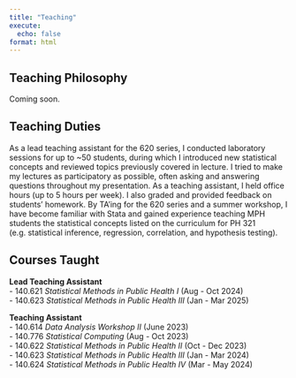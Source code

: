 ```yaml
---
title: "Teaching"
execute:
  echo: false
format: html
---
```


## Teaching Philosophy

Coming soon.

## Teaching Duties  

As a lead teaching assistant for the 620 series, I conducted laboratory sessions for up to ~50 students, during which I introduced new statistical concepts and reviewed topics previously covered in lecture.  I tried to make my lectures as participatory as possible, often asking and answering questions throughout my presentation. As a teaching assistant, I held office hours (up to 5 hours per week). I also graded and provided feedback on students’ homework. By TA’ing for the 620 series and a summer workshop, I have become familiar with Stata and gained experience teaching MPH students the statistical concepts listed on the curriculum for PH 321 (e.g. statistical inference, regression, correlation, and hypothesis testing). 

## Courses Taught  

**Lead Teaching Assistant**  
- 140.621 *Statistical Methods in Public Health I* (Aug - Oct 2024)  
- 140.623 *Statistical Methods in Public Health III* (Jan - Mar 2025)  

**Teaching Assistant**  
- 140.614 *Data Analysis Workshop II* (June 2023)  
- 140.776 *Statistical Computing* (Aug - Oct 2023)  
- 140.622 *Statistical Methods in Public Health II* (Oct - Dec 2023)  
- 140.623 *Statistical Methods in Public Health III* (Jan - Mar 2024)  
- 140.624 *Statistical Methods in Public Health IV* (Mar - May 2024)  
